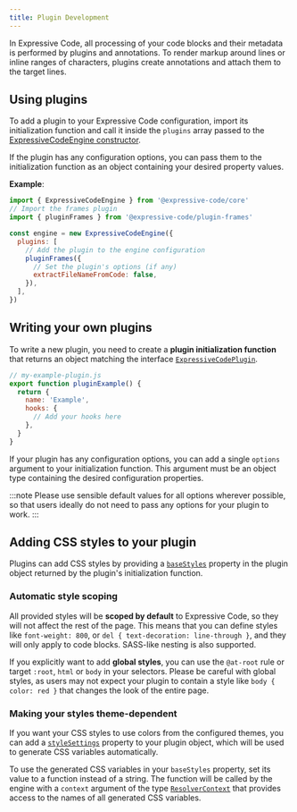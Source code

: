 ```yaml
---
title: Plugin Development
---
```


In Expressive Code, all processing of your code blocks and their metadata is performed by plugins and annotations. To render markup around lines or inline ranges of characters, plugins create annotations and attach them to the target lines.

## Using plugins

To add a plugin to your Expressive Code configuration, import its initialization function and call it inside the `plugins` array passed to the [ExpressiveCodeEngine constructor](/reference/core-api/#new-expressivecodeengineconfig).

If the plugin has any configuration options, you can pass them to the initialization function as an object containing your desired property values.

**Example**:

```js
import { ExpressiveCodeEngine } from '@expressive-code/core'
// Import the frames plugin
import { pluginFrames } from '@expressive-code/plugin-frames'

const engine = new ExpressiveCodeEngine({
  plugins: [
    // Add the plugin to the engine configuration
    pluginFrames({
      // Set the plugin's options (if any)
      extractFileNameFromCode: false,
    }),
  ],
})
```

## Writing your own plugins

To write a new plugin, you need to create a **plugin initialization function** that returns an object matching the interface [`ExpressiveCodePlugin`](/reference/plugin-api/#expressivecodeplugin).

```js
// my-example-plugin.js
export function pluginExample() {
  return {
    name: 'Example',
    hooks: {
      // Add your hooks here
    },
  }
}
```

If your plugin has any configuration options, you can add a single `options` argument to your initialization function. This argument must be an object type containing the desired configuration properties.

:::note
Please use sensible default values for all options wherever possible, so that users ideally do not need to pass any options for your plugin to work.
:::

## Adding CSS styles to your plugin

Plugins can add CSS styles by providing a [`baseStyles`](/reference/plugin-api/#basestyles) property in the plugin object returned by the plugin's initialization function.

### Automatic style scoping

All provided styles will be **scoped by default** to Expressive Code, so they will not affect the rest of the page. This means that you can define styles like `font-weight: 800`, or `del { text-decoration: line-through }`, and they will only apply to code blocks. SASS-like nesting is also supported.

If you explicitly want to add **global styles**, you can use the `@at-root` rule or target `:root`, `html` or `body` in your selectors. Please be careful with global styles, as users may not expect your plugin to contain a style like `body { color: red }` that changes the look of the entire page.

### Making your styles theme-dependent

If you want your CSS styles to use colors from the configured themes, you can add a [`styleSettings`](/reference/plugin-api/#stylesettings) property to your plugin object, which will be used to generate CSS variables automatically.

To use the generated CSS variables in your `baseStyles` property, set its value to a function instead of a string. The function will be called by the engine with a `context` argument of the type [`ResolverContext`](/reference/plugin-api/#resolvercontext) that provides access to the names of all generated CSS variables.
